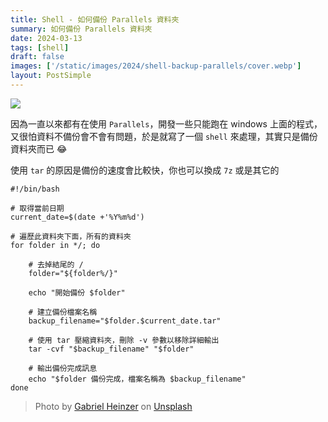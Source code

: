 ```yaml
---
title: Shell - 如何備份 Parallels 資料夾
summary: 如何備份 Parallels 資料夾
date: 2024-03-13
tags: [shell]
draft: false
images: ['/static/images/2024/shell-backup-parallels/cover.webp']
layout: PostSimple
---
```


![](https://image.cashwu.com/2024/shell-backup-parallels/cover.webp)

因為一直以來都有在使用 `Parallels`，開發一些只能跑在 windows 上面的程式，又很怕資料不備份會不會有問題，於是就寫了一個 `shell` 來處理，其實只是備份資料夾而已 😂

使用 `tar` 的原因是備份的速度會比較快，你也可以換成 `7z` 或是其它的

```shell
#!/bin/bash

# 取得當前日期
current_date=$(date +'%Y%m%d')

# 遍歷此資料夾下面，所有的資料夾
for folder in */; do

    # 去掉結尾的 /
    folder="${folder%/}"

    echo "開始備份 $folder"

    # 建立備份檔案名稱
    backup_filename="$folder.$current_date.tar"

    # 使用 tar 壓縮資料夾，刪除 -v 參數以移除詳細輸出
    tar -cvf "$backup_filename" "$folder"

    # 輸出備份完成訊息
    echo "$folder 備份完成，檔案名稱為 $backup_filename"
done
```

> Photo by [Gabriel Heinzer](https://unsplash.com/@6heinz3r?utm_content=creditCopyText&utm_medium=referral&utm_source=unsplash) on [Unsplash](https://unsplash.com/photos/green-and-black-digital-device-xbEVM6oJ1Fs?utm_content=creditCopyText&utm_medium=referral&utm_source=unsplash)
